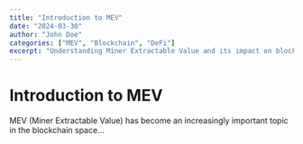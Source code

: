 ```yaml
---
title: "Introduction to MEV"
date: "2024-03-30"
author: "John Doe"
categories: ["MEV", "Blockchain", "DeFi"]
excerpt: "Understanding Miner Extractable Value and its impact on blockchain networks"
---
```


# Introduction to MEV

MEV (Miner Extractable Value) has become an increasingly important topic in the blockchain space...
